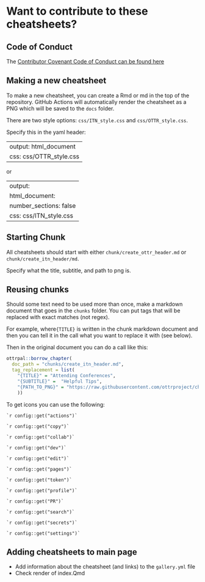 # Want to contribute to these cheatsheets?

## Code of Conduct

The [Contributor Covenant Code of Conduct can be found here](https://github.com/ottrproject/OTTR_Template/blob/main/code_of_conduct.md)

## Making a new cheatsheet

To make a new cheatsheet, you can create a Rmd or md in the top of the repository. GitHub Actions will automatically render the cheatsheet as a PNG which will be saved to the `docs` folder.

There are two style options: `css/ITN_style.css` and `css/OTTR_style.css`.

Specify this in the yaml header: 

---
output: html_document
css: css/OTTR_style.css
---

or

---
output:
  html_document:
    number_sections: false
css: css/ITN_style.css
---

## Starting Chunk

All cheatsheets should start with either `chunk/create_ottr_header.md` or `chunk/create_itn_header/md`.

Specify what the title, subtitle, and path to png is. 

## Reusing chunks

Should some text need to be used more than once, make a markdown document that goes in the `chunks` folder. 
You can put tags that will be replaced with exact matches (not regex). 

For example, where`{TITLE}` is written in the chunk markdown document and then you can tell it in the call what you want to replace it with (see below).

Then in the original document you can do a call like this:

```r
ottrpal::borrow_chapter(
  doc_path = "chunks/create_itn_header.md",
  tag_replacement = list(
    "{TITLE}" = "Attending Conferences", 
    "{SUBTITLE}" =  "Helpful Tips",
    "{PATH_TO_PNG}" = "https://raw.githubusercontent.com/ottrproject/cheatsheets/refs/heads/main/pngs/attending_conferences.png"
    ))
```


To get icons you can use the following:

```
`r config::get("actions")`

`r config::get("copy")`

`r config::get("collab")`

`r config::get("dev")`

`r config::get("edit")`

`r config::get("pages")`

`r config::get("token")`

`r config::get("profile")`

`r config::get("PR")`

`r config::get("search")`

`r config::get("secrets")`

`r config::get("settings")`
```

## Adding cheatsheets to main page

- Add information about the cheatsheet (and links) to the `gallery.yml` file
- Check render of index.Qmd